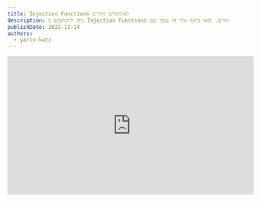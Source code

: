 ```yaml
---
title: Injection Functions לאתחולים חוזרים
description: ניתן להשתמש ב Injection Functions לאתחולים חוזרים. בואו נראה איך זה עובד עם NGRX
publishDate: 2022-11-14
authors:
  - yariv-katz
---
```



<div class="not-content flex">
	<iframe
		className="mx-auto mb-10"
		width="560"
		height="315"
		src="https://www.youtube.com/embed/AqXHyIfxC5U?si=t2QnnrvOWbzKm1x5"
		title="YouTube video player"
		frameBorder="0"
		allow="accelerometer; autoplay; clipboard-write; encrypted-media; gyroscope; picture-in-picture; web-share"
		allowFullScreen
	/>
</div>

בואו ניתן דוגמא פשוטה של שימוש ב Injection Functions, ומהם נבין טיפ כללי לשימוש ב Injection Functions.

## DI

בדרך כלל אנו משתמשים ב- `DI` על ידי הזרקת השירותים באמצעות constructor.

```typescript
import { Component } from '@angular/core';
import { Store } from '@ngrx/store';

@Component({...})
export class AppComponent {
	counter$ = this._store.select((state) => state.counter);
	
	constructor(private _store: Store) {}
}
``` 

בדוגמא זו אנו מזריקים את ה- `Store` באמצעות ה- constructor, ואז משתמשים בשירות `Store` כדי לבחור נתונים מה- `State`.

## בעיה

מה קורה אם נרצה לקרוא ל- `counter` ברבים מה Components, מה קורה אם נרצה לבצע פעולות חוזרות על אותם הנתונים?  
האם עלינו לשכפל את הלוגיקה בכל ה Components?

נכון שניתן להשתמש ב-[NGRX Selectors](https://ngrx.io/guide/store/selectors) וב- RXJS pipe כדי ליצור אופרטור RXJS מותאם אישית לחילוץ הנתונים, אך עדיין עלינו להזריק את שירות ה- `Store` ולקרוא ל- `store.pipe`.  

באופן כללי עם `NGRX` יש לנו הרבה מאוד מקרים שבהם נצטרך אתחולים שנרשמים לחלק מה - state.

## Injection Functions

כאשר יש לך אתחולים חוזרים זה סימן טוב לשימוש ב- injection functions.  
דרך נוספת שבה ניתן לבקש מה- `DI` לתת לך את השירות `Store` היא באמצעות הפונקציה `inject`:

```typescript
import { Component, inject } from '@angular/core';
import { Store } from '@ngrx/store';

@Component({...})
export class AppComponent {
	private _store: Store;
	counter$ = this._store.select((state) => state.counter);
	
	constructor() {
		this._store = inject(Store);
	}
}
```

למעשה ניתן לקרוא לפונקציית ההזרקה מתוך [הקונטקסט של ההזרקה](https://angular.io/guide/dependency-injection-context) שכולל את המאפיינים של המחלקה כמו `counter$`.  

עם `injection function` אותו הקוד יכול להפוך ל:

<div className="mt-5 not-content" dir="ltr">
<Sandpack 
	client:load
	customSetup={{ 
		dependencies: { 
			"@ngrx/store": "^16.3.0",
			"@angular/core": "^16.2.0",
			"@angular/platform-browser": "^16.2.0",
			"@angular/platform-browser-dynamic": "^16.2.0",
			"@angular/common": "^16.2.0",
			"@angular/compiler": "^16.2.0"
		}
	}}
	
	files={{
		"src/app/counter.selector.ts": {
			readOnly: true,	
			code: `import { inject } from '@angular/core';

	return inject(Store).select((state) => state.counter);
}
			`
		},
		"src/app/app.module.ts": {
			hidden: true,
			readOnly: true,
			code: `import { BrowserModule } from "@angular/platform-browser";



@NgModule({
  declarations: [AppComponent],
  imports: [BrowserModule, StoreModule.forRoot({
		counter: () => 43
	}, {})],
  providers: [],
  bootstrap: [AppComponent]
})
export class AppModule {}`
		},
		"src/app/app.component.ts": {
			readOnly: true,
			code: `import { Component, ChangeDetectionStrategy } from "@angular/core";


@Component({
	changeDetection: ChangeDetectionStrategy.OnPush,
	selector: "app-root",
	template: \`<h1>{{ counter$ | async }}</h1>\`
})
export class AppComponent {
	counter$ = useCounter();	
}`
		}
	}}
	
	template="angular" 
/>
</div>

הקוד לא רק קצר, פשוט ונקי, אלא גם עושה את הרכיב שלך קל יותר לבדיקה ולהרחבה.  
ניתן להוסיף לוגיקה נוספת ל `useCounter` אם נרצה לשנות את הנתונים בדרך מסוימת, וכן ניתן להשתמש בטכניקה זו אם נרצה לאתחל שאילתת שרת לרכיב.

## סיכום

לסיכום אם יש לך אתחולים חוזרים במחלקה שלך כמו:
- קריאות לשרת
- קריאות לשירות
- קריאות לנתונים מ- ngrx או ממקום אחר

במקום לשכפל את הלוגיקה ולהזריק את השירות ב constructor, ניתן להשתמש ב- injection functions ולהזריק את השירות באמצעות הפונקציה `inject`.


